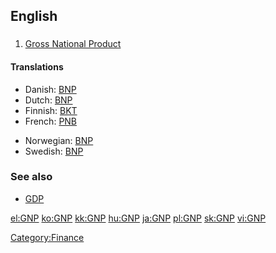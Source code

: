 ==English==

==={{initialism}}===
{{wikipedia}}
{{infl|en|initialism}}

# [[gross national product|Gross National Product]]

====Translations====
{{top}}
* Danish: [[BNP]]
* Dutch: [[BNP]]
* Finnish: [[BKT]]
* French: [[PNB]]
{{mid}}
* Norwegian: [[BNP]]
* Swedish: [[BNP]]
{{bottom}}

===See also===
* [[GDP]]

[[Category:Finance]]

[[el:GNP]]
[[ko:GNP]]
[[kk:GNP]]
[[hu:GNP]]
[[ja:GNP]]
[[pl:GNP]]
[[sk:GNP]]
[[vi:GNP]]